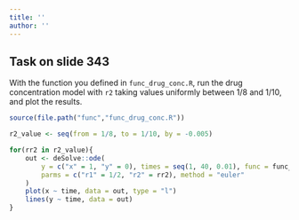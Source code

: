 ```yaml
---
title: ''
author: ''
---
```


## Task on slide 343

With the function you defined in `func_drug_conc.R`, run the drug concentration
model with `r2` taking values uniformly between 1/8 and 1/10, and plot the results.

```r
source(file.path("func","func_drug_conc.R"))

r2_value <- seq(from = 1/8, to = 1/10, by = -0.005)

for(rr2 in r2_value){ 
    out <- deSolve::ode(
        y = c("x" = 1, "y" = 0), times = seq(1, 40, 0.01), func = func_drug_conc,
        parms = c("r1" = 1/2, "r2" = rr2), method = "euler"
    )
    plot(x ~ time, data = out, type = "l")
    lines(y ~ time, data = out)
}

```